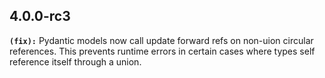 ## 4.0.0-rc3
**`(fix):`** Pydantic models now call update forward refs on non-uion circular references. This
prevents runtime errors in certain cases where types self reference itself through
a union.


